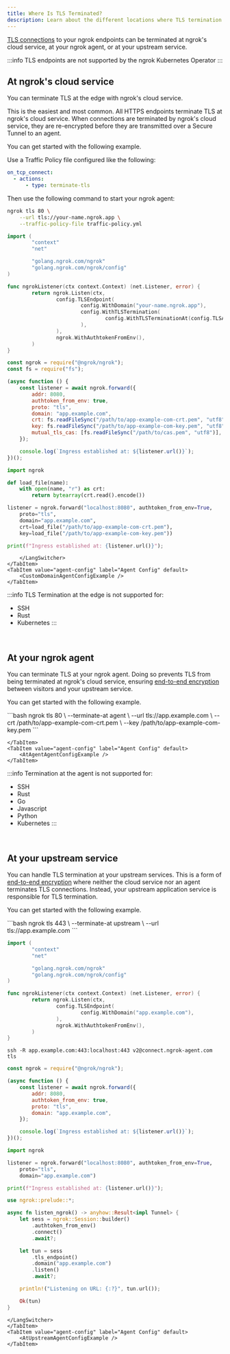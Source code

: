 ```yaml
---
title: Where Is TLS Terminated?
description: Learn about the different locations where TLS termination can occur in ngrok.
---
```





[TLS connections](/universal-gateway/tls/) to your ngrok endpoints can be terminated at ngrok's cloud service, at your ngrok agent, or at your upstream service.

:::info
TLS endpoints are not supported by the ngrok Kubernetes Operator
:::

## At ngrok's cloud service

You can terminate TLS at the edge with ngrok's cloud service.

This is the easiest and most common. All HTTPS endpoints terminate TLS at ngrok's cloud service. When connections are terminated by ngrok's cloud service, they are re-encrypted before they are transmitted over a Secure Tunnel to an agent.

You can get started with the following example.

<Tabs groupId="endpoint-type" queryString="ept">
	<TabItem value="agent-endpoint" label="Agent Endpoint">
		<ContentSwitcher languages={["bash"]} >

Use a Traffic Policy file configured like the following:

```yaml mode=traffic-policy
on_tcp_connect:
  - actions:
      - type: terminate-tls
```

Then use the following command to start your ngrok agent:

</ContentSwitcher>
<LangSwitcher>

```bash
ngrok tls 80 \
	--url tls://your-name.ngrok.app \
	--traffic-policy-file traffic-policy.yml
```

```go
import (
        "context"
        "net"

        "golang.ngrok.com/ngrok"
        "golang.ngrok.com/ngrok/config"
)

func ngrokListener(ctx context.Context) (net.Listener, error) {
        return ngrok.Listen(ctx,
                config.TLSEndpoint(
                        config.WithDomain("your-name.ngrok.app"),
                        config.WithTLSTermination(
                                config.WithTLSTerminationAt(config.TLSAtEdge),
                        ),
                ),
                ngrok.WithAuthtokenFromEnv(),
        )
}
```

```jsx
const ngrok = require("@ngrok/ngrok");
const fs = require("fs");

(async function () {
	const listener = await ngrok.forward({
		addr: 8080,
		authtoken_from_env: true,
		proto: "tls",
		domain: "app.example.com",
		crt: fs.readFileSync("/path/to/app-example-com-crt.pem", "utf8"),
		key: fs.readFileSync("/path/to/app-example-com-key.pem", "utf8"),
		mutual_tls_cas: [fs.readFileSync("/path/to/cas.pem", "utf8")],
	});

	console.log(`Ingress established at: ${listener.url()}`);
})();
```

```python
import ngrok

def load_file(name):
    with open(name, "r") as crt:
        return bytearray(crt.read().encode())

listener = ngrok.forward("localhost:8080", authtoken_from_env=True,
    proto="tls",
    domain="app.example.com",
    crt=load_file("/path/to/app-example-com-crt.pem"),
    key=load_file("/path/to/app-example-com-key.pem"))

print(f"Ingress established at: {listener.url()}");
```

    	</LangSwitcher>
    </TabItem>
    <TabItem value="agent-config" label="Agent Config" default>
    	<CustomDomainAgentConfigExample />
    </TabItem>

</Tabs>

:::info
TLS Termination at the edge is not supported for:

- SSH
- Rust
- Kubernetes
  :::

<br />

## At your ngrok agent

You can terminate TLS at your ngrok agent. Doing so prevents TLS from being terminated at ngrok's cloud service, ensuring [end-to-end encryption](/universal-gateway/tls/tls-termination/termination-mechanics/#end-to-end-encryption) between visitors and your upstream service.

You can get started with the following example.

<Tabs groupId="endpoint-type" queryString="ept">
	<TabItem value="agent-endpoint" label="Agent Endpoint">
```bash
ngrok tls 80 \
  --terminate-at agent \
  --url tls://app.example.com \
  --crt /path/to/app-example-com-crt.pem \
  --key /path/to/app-example-com-key.pem
```

    </TabItem>
    <TabItem value="agent-config" label="Agent Config" default>
    	<AtAgentAgentConfigExample />
    </TabItem>

</Tabs>

:::info
Termination at the agent is not supported for:

- SSH
- Rust
- Go
- Javascript
- Python
- Kubernetes
  :::

<br />

## At your upstream service

You can handle TLS termination at your upstream services. This is a form of [end-to-end encryption](/universal-gateway/tls/tls-termination/termination-mechanics/#end-to-end-encryption) where neither the cloud service nor an agent terminates TLS connections. Instead, your upstream application service is responsible for TLS termination.

You can get started with the following example.

<Tabs groupId="endpoint-type" queryString="ept">
	<TabItem value="agent-endpoint" label="Agent Endpoint">
	<LangSwitcher>
```bash
ngrok tls 443 \
  --terminate-at upstream \
  --url tls://app.example.com
```

```go
import (
        "context"
        "net"

        "golang.ngrok.com/ngrok"
        "golang.ngrok.com/ngrok/config"
)

func ngrokListener(ctx context.Context) (net.Listener, error) {
        return ngrok.Listen(ctx,
                config.TLSEndpoint(
                        config.WithDomain("app.example.com"),
                ),
                ngrok.WithAuthtokenFromEnv(),
        )
}
```

```ssh tabName="SSH"
ssh -R app.example.com:443:localhost:443 v2@connect.ngrok-agent.com tls
```

```jsx
const ngrok = require("@ngrok/ngrok");

(async function () {
	const listener = await ngrok.forward({
		addr: 8080,
		authtoken_from_env: true,
		proto: "tls",
		domain: "app.example.com",
	});

	console.log(`Ingress established at: ${listener.url()}`);
})();
```

```python
import ngrok

listener = ngrok.forward("localhost:8080", authtoken_from_env=True,
    proto="tls",
    domain="app.example.com")

print(f"Ingress established at: {listener.url()}");
```

```rust
use ngrok::prelude::*;

async fn listen_ngrok() -> anyhow::Result<impl Tunnel> {
    let sess = ngrok::Session::builder()
        .authtoken_from_env()
        .connect()
        .await?;

    let tun = sess
        .tls_endpoint()
        .domain("app.example.com")
        .listen()
        .await?;

    println!("Listening on URL: {:?}", tun.url());

    Ok(tun)
}
```

    </LangSwitcher>
    </TabItem>
    <TabItem value="agent-config" label="Agent Config" default>
    	<AtUpstreamAgentConfigExample />
    </TabItem>

</Tabs>
